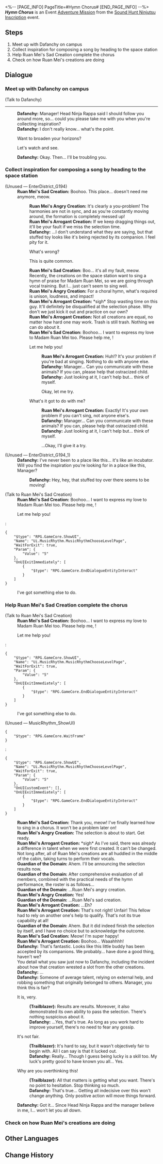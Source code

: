 <%-- [PAGE_INFO]
PageTitle=#Hymn Chorus#
[END_PAGE_INFO] --%>
{{Stub|Dialogue.}}
{{Mission Infobox
|id            = 8026114
|title         = 
|image         = <!--Mission Hymn Chorus.png-->
|type          = Adventure
|event_name    = Sound Hunt Ninjutsu Inscription
|chapter       = Sound Hunt Ninjutsu Inscription
|requirements  = {{subst:void|<!--Unknown: {"Type":"Manual"}-->}}
|summary       = <!--official mission summary from Fate's Atlas-->
|characters    = Dafanchy; Guardian of the Domain; Ruan Mei's Angry Creation; Ruan Mei's Arrogant Creation; Ruan Mei's Sad Creation; Trailblazer
|startLocation = [[Penacony]] - [[Penacony Paperfold University College]]
|world         = Penacony
|area          = Penacony Paperfold University College
|prev          = 
|next          = 
|rewards       = Credit*5,000
}}
'''''Hymn Chorus''''' is an Event [[Adventure Mission]] from the [[Sound Hunt Ninjutsu Inscription]] event.

==Steps==
# Meet up with Dafanchy on campus
# Collect inspiration for composing a song by heading to the space station
# Help Ruan Mei's Sad Creation complete the chorus
# Check on how Ruan Mei's creations are doing

<!--
==Gameplay Notes==

--><!--
==Trial Character==

-->
==Dialogue==
{{Stub Dialogue}}
===Meet up with Dafanchy on campus{{subst:void|<!--802611406-->}}===
{{Mission Description|type=adventure|location=Penacony Paperfold University College|You've become the manager of the music party's performing band, and now your band needs to complete 3 performances on the stage in the middle of the campus.<br />Dafanchy seems to have something to talk with you about. Meet up with her on campus.}}
{{Dialogue Start}}

;(Talk to Dafanchy)
----
:'''Dafanchy:''' Manager! Head Ninja Rappa said I should follow you around more, so... could you please take me with you when you're collecting inspiration?
:'''Dafanchy:''' I don't really know... what's the point.
:{{DIcon|Arrow}} Want to broaden your horizons?
:{{DIcon|Arrow}} Let's watch and see.
:'''Dafanchy:''' Okay. Then... I'll be troubling you.
{{Dialogue End}}

===Collect inspiration for composing a song by heading to the space station{{subst:void|<!--802611401-->}}===
{{Mission Description|type=adventure|location=Seclusion Zone|update|You've become the manager of the music party's performing band, and now your band needs to complete 3 performances on the stage in the middle of the campus.<br />Wander around the seclusion zone of the space station to help Rappa collect inspiration for composing.}}
{{Dialogue Start}}


;(Unused &mdash; EnterDistrict_G194)
:'''Ruan Mei's Sad Creation:''' Boohoo. This place... doesn't need me anymore, meow.
::'''Ruan Mei's Angry Creation:''' It's clearly a you-problem! The harmonies are not in sync, and as you're constantly moving around, the formation is completely messed up!
::'''Ruan Mei's Arrogant Creation:''' If we keep dragging things out, it'll be your fault if we miss the selection time.
::'''Dafanchy:''' ...I don't understand what they are saying, but that stuffed toy looks like it's being rejected by its companion. I feel pity for it.
::{{DIcon|Arrow}} What's wrong?
::{{DIcon|Arrow}} This is quite common.
::'''Ruan Mei's Sad Creation:''' Boo... it's all my fault, meow. Recently, the creations on the space station want to sing a hymn of praise for Madam Ruan Mei, so we are going through vocal training. But I... just can't seem to sing well.
::'''Ruan Mei's Angry Creation:''' For a choral hymn, what's required is unison, loudness, and impact!
::'''Ruan Mei's Arrogant Creation:''' *sigh* Stop wasting time on this guy. It'll definitely be disqualified at the selection phase. Why don't we just kick it out and practice on our own?
::'''Ruan Mei's Arrogant Creation:''' Not all creations are equal, no matter how hard one may work. Trash is still trash. Nothing we can do about it.
::'''Ruan Mei's Sad Creation:''' Boohoo... I want to express my love to Madam Ruan Mei too. Please help me, {{MC|f=big sis|m=big bro}}!
::{{DIcon|Arrow}} Let me help you!
:::'''Ruan Mei's Arrogant Creation:''' Huh!? It's your problem if you're bad at singing. Nothing to do with anyone else.
:::'''Dafanchy:''' Manager... Can you communicate with these animals? If you can, please help that ostracized child.
:::'''Dafanchy:''' Just looking at it, I can't help but... think of myself.
:::{{DIcon|Arrow}} Okay, let me try.
::{{DIcon|Arrow}} What's it got to do with me?
:::'''Ruan Mei's Arrogant Creation:''' Exactly! It's your own problem if you can't sing, not anyone else's.
:::'''Dafanchy:''' Manager... Can you communicate with these animals? If you can, please help that ostracized child.
:::'''Dafanchy:''' Just looking at it, I can't help but... think of myself.
:::{{DIcon|Arrow}} ...Okay, I'll give it a try.

;(Unused &mdash; EnterDistrict_G194_1)
:'''Dafanchy:''' I've never been to a place like this... it's like an incubator. Will you find the inspiration you're looking for in a place like this, Manager?
::'''Dafanchy:''' Hey, hey, that stuffed toy over there seems to be moving!

;(Talk to Ruan Mei's Sad Creation)
:'''Ruan Mei's Sad Creation:''' Boohoo... I want to express my love to Madam Ruan Mei too. Please help me, {{MC|f=big sis|m=big bro}}!
:{{DIcon|Travel Log}} Let me help you!
:<pre>{
	"$type": "RPG.GameCore.ShowUI",
	"Name": "Ui.MusicRhythm.MusicRhythmChooseLevelPage",
	"WaitForExit": true,
	"Param": {
		"Value": "5"
	},
	"OnUIExitImmediately": [
		{
			"$type": "RPG.GameCore.EndDialogueEntityInteract"
		}
	]
}</pre>
:{{DIcon|Exit}} I've got something else to do.
{{Dialogue End}}

===Help Ruan Mei's Sad Creation complete the chorus{{subst:void|<!--802611404-->}}===
{{Mission Description|type=adventure|location=Seclusion Zone|update|You've become the manager of the music party's performing band, and now your band needs to complete 3 performances on the stage in the middle of the campus.<br />Obtain a record of Ruan Mei's creations' beats to help Rappa collect inspiration for composing.}}
{{Dialogue Start}}

;(Talk to Ruan Mei's Sad Creation)
:'''Ruan Mei's Sad Creation:''' Boohoo... I want to express my love to Madam Ruan Mei too. Please help me, {{MC|f=big sis|m=big bro}}!
:{{DIcon|Travel Log}} Let me help you!
:<pre>{
	"$type": "RPG.GameCore.ShowUI",
	"Name": "Ui.MusicRhythm.MusicRhythmChooseLevelPage",
	"WaitForExit": true,
	"Param": {
		"Value": "5"
	},
	"OnUIExitImmediately": [
		{
			"$type": "RPG.GameCore.EndDialogueEntityInteract"
		}
	]
}</pre>
:{{DIcon|Exit}} I've got something else to do.

;(Unused &mdash; MusicRhythm_ShowUI)
<pre>{
	"$type": "RPG.GameCore.WaitFrame"
}</pre>
:<pre>{
	"$type": "RPG.GameCore.ShowUI",
	"Name": "Ui.MusicRhythm.MusicRhythmChooseLevelPage",
	"WaitForExit": true,
	"Param": {
		"Value": "5"
	},
	"OnUICustomEvent": [],
	"OnUIExitImmediately": [
		{
			"$type": "RPG.GameCore.EndDialogueEntityInteract"
		}
	]
}</pre>
:'''Ruan Mei's Sad Creation:''' Thank you, meow! I've finally learned how to sing in a chorus. It won't be a problem later on!
:'''Ruan Mei's Angry Creation:''' The selection is about to start. Get ready.
:'''Ruan Mei's Arrogant Creation:''' *sigh* As I've said, there was already a difference in talent when we were first created. It can't be changed.
:Not long after, all of Ruan Mei's creations are all huddled in the middle of the cabin, taking turns to perform their vocals.
:'''Guardian of the Domain:''' Ahem. I'll be announcing the selection results now.
:'''Guardian of the Domain:''' After comprehensive evaluation of all members, combined with the practical needs of the hymn performance, the roster is as follows...
:'''Guardian of the Domain:''' ...Ruan Mei's angry creation.
:'''Ruan Mei's Angry Creation:''' Yes!
:'''Guardian of the Domain:''' ...Ruan Mei's sad creation.
:'''Ruan Mei's Arrogant Creation:''' ...Eh?
:'''Ruan Mei's Arrogant Creation:''' That's not right! Unfair! This fellow had to rely on another one's help to qualify. That's not its true capability at all!
:'''Guardian of the Domain:''' Ahem. But it did indeed finish the selection by itself, and I have no choice but to acknowledge the outcome.
:'''Ruan Mei's Sad Creation:''' Meow! I'm super happy!
:'''Ruan Mei's Arrogant Creation:''' Boohoo... Waaahhhh!
:'''Dafanchy:''' That's fantastic. Looks like this little buddy has been accepted by its companions. We probably... have done a good thing, haven't we?
:You detail what you saw just now to Dafanchy, including the incident about how that creation wrested a slot from the other creations.
:'''Dafanchy:''' ...
:'''Dafanchy:''' Someone of average talent, relying on external help, and robbing something that originally belonged to others. Manager, you think this is fair?
:{{DIcon|Arrow}} It is, very.
::'''(Trailblazer):''' Results are results. Moreover, it also demonstrated its own ability to pass the selection. There's nothing suspicious about it.
::'''Dafanchy:''' ...Yes, that's true. As long as you work hard to improve yourself, there's no need to fear any gossip.
:{{DIcon|Arrow}} It's not fair.
::'''(Trailblazer):''' It's hard to say, but it wasn't objectively fair to begin with. All I can say is that it lucked out.
::'''Dafanchy:''' Really... Though I guess being lucky is a skill too. My luck's pretty good to have known you all... Yes.
:{{DIcon|Arrow}} Why are you overthinking this!
::'''(Trailblazer):''' All that matters is getting what you want. There's no point to hesitation. Stop thinking so much.
::'''Dafanchy:''' That's true... Getting all indecisive over this won't change anything. Only positive action will move things forward.
:'''Dafanchy:''' Got it... Since Head Ninja Rappa and the manager believe in me, I... won't let you all down.
:{{tx}}
{{Dialogue End}}

===Check on how Ruan Mei's creations are doing{{subst:void|<!--802611405-->}}===
{{Mission Description|type=adventure|location=Seclusion Zone|update|You've become the manager of the music party's performing band, and now your band needs to complete 3 performances on the stage in the middle of the campus.<br />Carefully examine this creation of Ruan Mei.}}
{{Dialogue Start}}
{{Dialogue End}}

==Other Languages==
{{Other Languages
|en   = Hymn Chorus
|zhs  = 赞歌大合唱
|zht  = 讚歌大合唱
|ja   = 讃歌大合唱
|ko   = 찬가 대합창
|es   = Coro de himnos
|fr   = Chœur de l'hymne
|ru   = Хор гимнов
|th   = ร่วมประสานเพลงสรรเสริญ
|vi   = Đồng Ca Khen Ngợi
|de   = Hymnischer Chor
|id   = Paduan Suara Himne
|pt   = Refrão do Hino
}}

==Change History==
{{Change History|2.6}}

